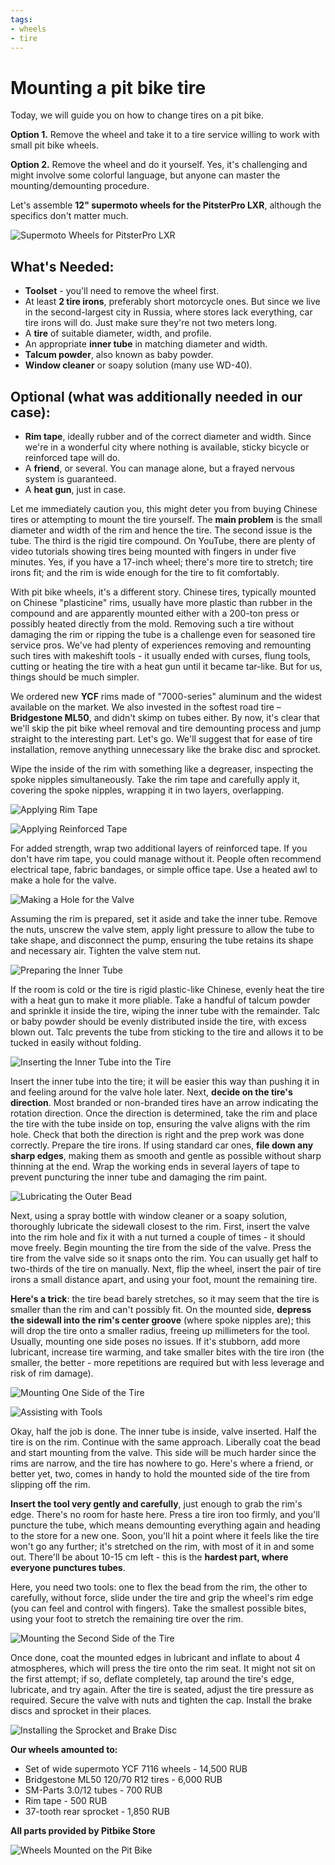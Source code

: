 ```yaml
---
tags:
- wheels
- tire
---
```



# Mounting a pit bike tire

Today, we will guide you on how to change tires on a pit bike.

**Option 1.** Remove the wheel and take it to a tire service willing to work with small pit bike wheels.

**Option 2.** Remove the wheel and do it yourself. Yes, it's challenging and might involve some colorful language, but anyone can master the mounting/demounting procedure.

Let's assemble **12" supermoto wheels for the PitsterPro LXR**, although the specifics don't matter much.

![Supermoto Wheels for PitsterPro LXR](../../../static/img/e91768.jpg "Supermoto Wheels for PitsterPro LXR")

## What's Needed:

- **Toolset** - you'll need to remove the wheel first.
- At least **2 tire irons**, preferably short motorcycle ones. But since we live in the second-largest city in Russia, where stores lack everything, car tire irons will do. Just make sure they're not two meters long.
- A **tire** of suitable diameter, width, and profile.
- An appropriate **inner tube** in matching diameter and width.
- **Talcum powder**, also known as baby powder.
- **Window cleaner** or soapy solution (many use WD-40).

## Optional (what was additionally needed in our case):

- **Rim tape**, ideally rubber and of the correct diameter and width. Since we're in a wonderful city where nothing is available, sticky bicycle or reinforced tape will do.
- A **friend**, or several. You can manage alone, but a frayed nervous system is guaranteed.
- A **heat gun**, just in case.

Let me immediately caution you, this might deter you from buying Chinese tires or attempting to mount the tire yourself. The **main problem** is the small diameter and width of the rim and hence the tire. The second issue is the tube. The third is the rigid tire compound. On YouTube, there are plenty of video tutorials showing tires being mounted with fingers in under five minutes. Yes, if you have a 17-inch wheel; there's more tire to stretch; tire irons fit; and the rim is wide enough for the tire to fit comfortably.

<YouTubeEmbed videoId="DqiSV4WZb-c" />

With pit bike wheels, it's a different story. Chinese tires, typically mounted on Chinese "plasticine" rims, usually have more plastic than rubber in the compound and are apparently mounted either with a 200-ton press or possibly heated directly from the mold. Removing such a tire without damaging the rim or ripping the tube is a challenge even for seasoned tire service pros. We've had plenty of experiences removing and remounting such tires with makeshift tools - it usually ended with curses, flung tools, cutting or heating the tire with a heat gun until it became tar-like. But for us, things should be much simpler.

We ordered new **YCF** rims made of "7000-series" aluminum and the widest available on the market. We also invested in the softest road tire – **Bridgestone ML50**, and didn't skimp on tubes either. By now, it's clear that we'll skip the pit bike wheel removal and tire demounting process and jump straight to the interesting part. Let's go. We'll suggest that for ease of tire installation, remove anything unnecessary like the brake disc and sprocket.

Wipe the inside of the rim with something like a degreaser, inspecting the spoke nipples simultaneously. Take the rim tape and carefully apply it, covering the spoke nipples, wrapping it in two layers, overlapping.

![Applying Rim Tape](../../../static/img/4acded.jpg "Applying Rim Tape")

![Applying Reinforced Tape](../../../static/img/1796da.jpg "Applying Reinforced Tape")

For added strength, wrap two additional layers of reinforced tape. If you don't have rim tape, you could manage without it. People often recommend electrical tape, fabric bandages, or simple office tape. Use a heated awl to make a hole for the valve.

![Making a Hole for the Valve](../../../static/img/979c23.jpg "Making a Hole for the Valve")

Assuming the rim is prepared, set it aside and take the inner tube. Remove the nuts, unscrew the valve stem, apply light pressure to allow the tube to take shape, and disconnect the pump, ensuring the tube retains its shape and necessary air. Tighten the valve stem nut.

![Preparing the Inner Tube](../../../static/img/06f8c6.jpg "Preparing the Inner Tube")

If the room is cold or the tire is rigid plastic-like Chinese, evenly heat the tire with a heat gun to make it more pliable. Take a handful of talcum powder and sprinkle it inside the tire, wiping the inner tube with the remainder. Talc or baby powder should be evenly distributed inside the tire, with excess blown out. Talc prevents the tube from sticking to the tire and allows it to be tucked in easily without folding.

![Inserting the Inner Tube into the Tire](../../../static/img/fde04f.jpg "Inserting the Inner Tube into the Tire")

Insert the inner tube into the tire; it will be easier this way than pushing it in and feeling around for the valve hole later. Next, **decide on the tire's direction**. Most branded or non-branded tires have an arrow indicating the rotation direction. Once the direction is determined, take the rim and place the tire with the tube inside on top, ensuring the valve aligns with the rim hole. Check that both the direction is right and the prep work was done correctly. Prepare the tire irons. If using standard car ones, **file down any sharp edges**, making them as smooth and gentle as possible without sharp thinning at the end. Wrap the working ends in several layers of tape to prevent puncturing the inner tube and damaging the rim paint.

![Lubricating the Outer Bead](../../../static/img/7d91f8.jpg "Lubricating the Outer Bead")

Next, using a spray bottle with window cleaner or a soapy solution, thoroughly lubricate the sidewall closest to the rim. First, insert the valve into the rim hole and fix it with a nut turned a couple of times - it should move freely. Begin mounting the tire from the side of the valve. Press the tire from the valve side so it snaps onto the rim. You can usually get half to two-thirds of the tire on manually. Next, flip the wheel, insert the pair of tire irons a small distance apart, and using your foot, mount the remaining tire.

**Here's a trick**: the tire bead barely stretches, so it may seem that the tire is smaller than the rim and can't possibly fit. On the mounted side, **depress the sidewall into the rim's center groove** (where spoke nipples are); this will drop the tire onto a smaller radius, freeing up millimeters for the tool. Usually, mounting one side poses no issues. If it's stubborn, add more lubricant, increase tire warming, and take smaller bites with the tire iron (the smaller, the better - more repetitions are required but with less leverage and risk of rim damage).

![Mounting One Side of the Tire](../../../static/img/69417e.jpg "Mounting One Side of the Tire")

![Assisting with Tools](../../../static/img/3b6c87.jpg "Assisting with Tools")

Okay, half the job is done. The inner tube is inside, valve inserted. Half the tire is on the rim. Continue with the same approach. Liberally coat the bead and start mounting from the valve. This side will be much harder since the rims are narrow, and the tire has nowhere to go. Here's where a friend, or better yet, two, comes in handy to hold the mounted side of the tire from slipping off the rim.

**Insert the tool very gently and carefully**, just enough to grab the rim's edge. There's no room for haste here. Press a tire iron too firmly, and you'll puncture the tube, which means demounting everything again and heading to the store for a new one. Soon, you'll hit a point where it feels like the tire won't go any further; it's stretched on the rim, with most of it in and some out. There'll be about 10-15 cm left - this is the **hardest part, where everyone punctures tubes**.

Here, you need two tools: one to flex the bead from the rim, the other to carefully, without force, slide under the tire and grip the wheel's rim edge (you can feel and control with fingers). Take the smallest possible bites, using your foot to stretch the remaining tire over the rim.

![Mounting the Second Side of the Tire](../../../static/img/31ef4e.jpg "Mounting the Second Side of the Tire")

Once done, coat the mounted edges in lubricant and inflate to about 4 atmospheres, which will press the tire onto the rim seat. It might not sit on the first attempt; if so, deflate completely, tap around the tire's edge, lubricate, and try again. After the tire is seated, adjust the tire pressure as required. Secure the valve with nuts and tighten the cap. Install the brake discs and sprocket in their places.

![Installing the Sprocket and Brake Disc](../../../static/img/9169e2.jpg "Installing the Sprocket and Brake Disc")

**Our wheels amounted to:**
- Set of wide supermoto YCF 7116 wheels - 14,500 RUB
- Bridgestone ML50 120/70 R12 tires - 6,000 RUB
- SM-Parts 3.0/12 tubes - 700 RUB
- Rim tape - 500 RUB
- 37-tooth rear sprocket - 1,850 RUB

**All parts provided by Pitbike Store**

![Wheels Mounted on the Pit Bike](../../../static/img/783f0a.jpg "Wheels Mounted on the Pit Bike")
